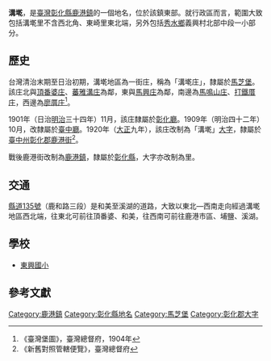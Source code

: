 {{noteTA　
|1 = zh-cn:庄; zh-hk:庄; zh-tw:庄;
}}
'''溝墘'''，是[[臺灣|臺灣]][[彰化縣|彰化縣]][[鹿港鎮|鹿港鎮]]的一個地名，位於該鎮東部。就行政區而言，範圍大致包括溝墘里不含西北角、東崎里東北端，另外包括[[秀水鄉_(台灣)|秀水鄉]]義興村北部中段一小部分。

==歷史==
台灣清治末期至日治初期，溝墘地區為一街庄，稱為「溝墘庄」，隸屬於[[馬芝堡|馬芝堡]]。該庄北與[[頂番婆庄|頂番婆庄]]、[[蕃雅溝庄|蕃雅溝庄]]為鄰，東與[[馬興庄|馬興庄]]為鄰，南邊為[[馬鳴山_(彰化縣)|馬鳴山庄]]、[[打鐵厝庄|打鐵厝庄]]，西邊為[[廖厝庄|廖厝庄]]<ref>《臺灣堡圖》，臺灣總督府，1904年</ref>。

1901年（日治[[明治|明治]]三十四年）11月，該庄隸屬於[[彰化廳|彰化廳]]。1909年（明治四十二年）10月，改隸屬於[[臺中廳|臺中廳]]。1920年（[[大正|大正]]九年），該庄改制為「溝墘」[[大字|大字]]，隸屬於[[臺中州|臺中州]][[彰化郡|彰化郡]][[鹿港街|鹿港街]]<ref>《新舊對照管轄便覽》，臺灣總督府</ref>。

戰後鹿港街改制為[[鹿港鎮|鹿港鎮]]，隸屬於[[彰化縣|彰化縣]]，大字亦改制為里。

==交通==
[[縣道135號|縣道135號]]（鹿和路三段）是和美至溪湖的道路，大致以東北—西南走向經過溝墘地區西北端，往東北可前往頂番婆、和美，往西南可前往鹿港市區、埔鹽、溪湖。

==學校==
*[[彰化縣鹿港鎮東興國民小學|東興國小]]

==參考文獻==
{{reflist}}

{{彰化郡}}

[[Category:鹿港鎮|Category:鹿港鎮]]
[[Category:彰化縣地名|Category:彰化縣地名]]
[[Category:馬芝堡|Category:馬芝堡]]
[[Category:彰化郡大字|Category:彰化郡大字]]